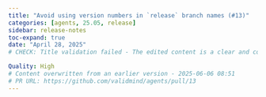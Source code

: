 ```yaml
---
title: "Avoid using version numbers in `release` branch names (#13)"
categories: [agents, 25.05, release]
sidebar: release-notes
toc-expand: true
date: "April 28, 2025"
# CHECK: Title validation failed - The edited content is a clear and concise improvement over the original. It effectively communicates the same message while enhancing readability. The use of "Avoid" provides a more direct instruction, and the phrase "in `release` branch names" is more specific and easier to understand. Overall, the edit maintains the original intent while improving clarity and style. 

Quality: High
# Content overwritten from an earlier version - 2025-06-06 08:51
# PR URL: https://github.com/validmind/agents/pull/13
---
```


